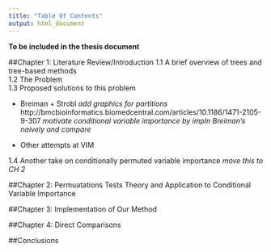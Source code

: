 ```yaml
---
title: "Table Of Contents"
output: html_document
---
```


**To be included in the thesis document**

##Chapter 1: Literature Review/Introduction
  1.1 A brief overview of trees and tree-based methods   
  1.2 The Problem   
  1.3 Proposed solutions to this problem
  
 - Breiman + Strobl   *add graphics for partitions* 
  http://bmcbioinformatics.biomedcentral.com/articles/10.1186/1471-2105-9-307
  *motivate conditional variable importance by impln Breiman's naively and compare*
  
 - Other attempts at VIM   
 
  1.4 Another take on conditionally permuted variable importance *move this to CH 2*  

##Chapter 2: Permuatations Tests Theory and Application to Conditional Variable Importance

##Chapter 3: Implementation of Our Method

##Chapter 4: Direct Comparisons 

##Conclusions 
